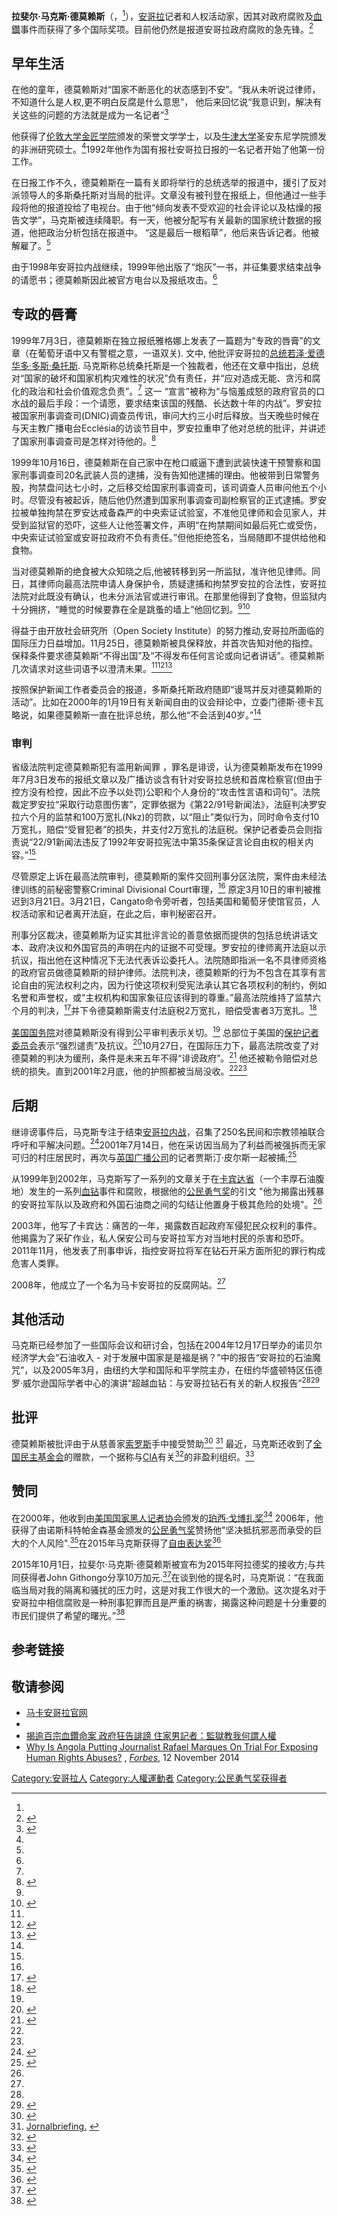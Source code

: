 {{Infobox person
| name        = 拉斐尔·马克斯·德莫赖斯<br />Rafael Marques de Morais
| image       = <!-- just the filename, without the File: or Image: prefix or enclosing [[brackets|brackets]] -->
| alt         = 
| caption     = 
| birth_name  = 
| birth_date  = {{Birth date and age|1971|8|31}} 
| birth_place = {{ANG}}[[罗安达|罗安达]]
| death_date  = <!-- {{Death date and age|YYYY|MM|DD|YYYY|MM|DD}} or {{Death-date and age|Month DD, YYYY|Month DD, YYYY}} (death date then birth date) -->
| death_place = 
| nationality = {{ANG}}
| other_names = 
| known_for   =报道[[安哥拉|安哥拉]]的[[人权|人权]]、[[腐败|腐败]]、[[血钻|血钻]]事件。
| occupation  = 记者
|organization = 马卡安哥拉
|awards=[[珀西·戈博扎奖|珀西·戈博扎奖]](2000)<br>[[公民勇气奖|公民勇气奖]] (2006)<br>[[查禁目录|查禁目录]]自由表达奖 (2015)
}}
'''拉斐尔·马克斯·德莫赖斯'''（{{lang-pt|'''Rafael Marques de Morais'''}}，{{bd|1971年|8月31日}}<ref name=CCP/>），[[安哥拉|安哥拉]]记者和人权活动家，因其对政府腐败及[[血鑽|血鑽]]事件而获得了多个国际奖项。目前他仍然是报道安哥拉政府腐败的急先锋。<ref name=MA>{{cite web |url=http://makaangola.org/a-nossa-equip/?lang=en |title=About Us |publisher=Maka Angola |accessdate=4 August 2012 |deadurl=yes |archiveurl=https://web.archive.org/web/20121008164218/http://makaangola.org/a-nossa-equip/?lang=en |archivedate=2012年10月8日 }}</ref>

==早年生活==
在他的童年，德莫赖斯对“国家不断恶化的状态感到不安”。“我从未听说过律师，不知道什么是人权,更不明白反腐是什么意思”， 他后来回忆说“我意识到，解决有关这些的问题的方法就是成为一名记者”<ref name="Regan-Sachs">{{cite web|last=Regan-Sachs|first=Rebecca|title=Angola: Marques in Angola - the Perils of Speaking Truth to Power|url=http://allafrica.com/stories/201205280747.html?viewall=1|work=allAfrica|accessdate=May 6, 2013|archive-date=2020-01-25|archive-url=https://web.archive.org/web/20200125171811/http://allafrica.com/stories/201205280747.html?viewall=1|dead-url=no}}</ref>

他获得了[[伦敦大学金匠学院|伦敦大学金匠学院]]颁发的荣誉文学学士，以及[[牛津大学|牛津大学]]圣安东尼学院颁发的非洲研究硕士。<ref name=MA />1992年他作为国有报社安哥拉日报的一名记者开始了他第一份工作。

在日报工作不久，德莫赖斯在一篇有关即将举行的总统选举的报道中，援引了反对派领导人的多斯桑托斯对当局的批评。文章没有被刊登在报纸上，但他通过一些手段将他的报道投给了电视台。由于他“倾向发表不受欢迎的社会评论以及枯燥的报告文学”，马克斯被连续降职。有一天，他被分配写有关最新的国家统计数据的报道，他把政治分析包括在报道中。 “这是最后一根稻草”，他后来告诉记者。他被解雇了。<ref name="Regan-Sachs"/>

由于1998年安哥拉内战继续，1999年他出版了“炮灰”一书，并征集要求结束战争的请愿书；德莫赖斯因此被官方电台以及报纸攻击。<ref name="Regan-Sachs"/>
==专政的唇膏==
1999年7月3日，德莫赖斯在独立报纸雅格娜上发表了一篇题为“专政的唇膏”的文章（在葡萄牙语中又有警棍之意，一语双关). 文中, 他批评安哥拉的[[安哥拉总统|总统]][[若泽·爱德华多·多斯·桑托斯|若泽·爱德华多·多斯·桑托斯]]. 马克斯称总统桑托斯是一个独裁者，他还在文章中指出，总统对“国家的破坏和国家机构灾难性的状况”负有责任，并“应对造成无能、贪污和腐化的政治和社会价值观念负责”。<ref name="Regan-Sachs"/> 这一 “宣言”被称为“与恼羞成怒的政府官员的口水战的最后手段：一个请愿，要求结束该国的残酷、长达数十年的内战”。罗安拉被国家刑事调查司(DNIC)调查员传讯，审问大约三小时后释放。当天晚些时候在与天主教广播电台Ecclésia的访谈节目中，罗安拉重申了他对总统的批评，并讲述了国家刑事调查司是怎样对待他的。<ref name=CPJ>{{cite web |url=http://cpj.org/reports/2000/03/angola-marques-00.php |title=Rafael Marques on Trial |date=31 March 2000 |publisher=Committee to Protect Journalists |accessdate=4 August 2012 |archive-date=2012-08-13 |archive-url=https://web.archive.org/web/20120813191424/http://cpj.org/reports/2000/03/angola-marques-00.php |dead-url=no }}</ref>

1999年10月16日，德莫赖斯在自己家中在枪口威逼下遭到武装快速干预警察和国家刑事调查司20名武装人员的逮捕，没有告知他逮捕的理由。他被带到日常警务股，拘禁盘问达七小时，之后移交给国家刑事调查司，该司调查人员审问他五个小时。尽管没有被起诉，随后他仍然遭到国家刑事调查司副检察官的正式逮捕。罗安拉被单独拘禁在罗安达戒备森严的中央索证试验室，不准他见律师和会见家人，并受到监狱官的恐吓，这些人让他签署文件，声明“在拘禁期间如最后死亡或受伤，中央索证试验室或安哥拉政府不负有责任。”但他拒绝签名，当局随即不提供给他和食物。

当对德莫赖斯的绝食被大众知晓之后,他被转移到另一所监狱，准许他见律师。同日，其律师向最高法院申请人身保护令，质疑逮捕和拘禁罗安拉的合法性，安哥拉法院对此既没有确认，也未分派法官或进行审讯。在那里他得到了食物，但监狱内十分拥挤，“睡觉的时候要靠在全是跳蚤的墙上”他回忆到。<ref name="Regan-Sachs"/><ref name="Rafael Marques de Morais">{{cite web|title=Rafael Marques de Morais|url=http://www.civilcourageprize.org/honoree-2006.htm|work=Civil Courage Prize|accessdate=May 6, 2013|archive-date=2014-03-18|archive-url=https://web.archive.org/web/20140318191902/http://www.civilcourageprize.org/honoree-2006.htm|dead-url=yes}}</ref>

得益于由开放社会研究所（Open Society Institute）的努力推动,安哥拉所面临的国际压力日益增加。11月25日，德莫赖斯被具保释放，并首次告知对他的指控。保释条件要求德莫赖斯“不得出国”及“不得发布任何言论或向记者讲话”。德莫赖斯几次请求对这些词语予以澄清未果。<ref name="Regan-Sachs"/><ref name="Rafael Marques on Trial">{{cite web|title=Rafael Marques on Trial|url=http://cpj.org/reports/2000/03/angola-marques-00.php|work=Committee to Protect Journalists|accessdate=May 6, 2013|archive-date=2012-08-13|archive-url=https://web.archive.org/web/20120813191424/http://cpj.org/reports/2000/03/angola-marques-00.php|dead-url=no}}</ref><ref name="Committee to Protect Journalists">{{cite web|title=Angola: Outspoken journalist will be tried|url=http://cpj.org/2000/03/angola-outspoken-journalist-will-be-tried.php|work=Committee to Protect Journalists|accessdate=May 6, 2013|archive-date=2013-05-18|archive-url=https://web.archive.org/web/20130518034154/http://cpj.org/2000/03/angola-outspoken-journalist-will-be-tried.php|dead-url=no}}</ref>


按照保护新闻工作者委员会的报道，多斯桑托斯政府随即“谩骂并反对德莫赖斯的活动”。比如在2000年的1月19日有关新闻自由的议会辩论中，立委门德斯·德卡瓦略说，如果德莫赖斯一直在批评总统，那么他“不会活到40岁。”<ref name="Committee to Protect Journalists"/>

===审判===

省级法院判定德莫赖斯犯有滥用新闻罪 ，罪名是诽谤，认为德莫赖斯发布在1999年7月3日发布的报纸文章以及广播访谈含有针对安哥拉总统和首席检察官(但由于控方没有检控，因此不应予以处罚)公职和个人身份的“攻击性言语和词句”。法院裁定罗安拉“采取行动意图伤害”，定罪依据为《第22/91号新闻法》，法庭判决罗安拉六个月的监禁和100万宽扎(Nkz)的罚款，以“阻止”类似行为，同时命令支付10万宽扎，赔偿“受冒犯者”的损失，并支付2万宽扎的法庭税。保护记者委员会则指责说“22/91新闻法违反了1992年安哥拉宪法中第35条保证言论自由权的相关内容。”<ref name="Committee to Protect Journalists"/>

尽管原定上诉在最高法院审判，德莫赖斯的案件交回刑事分区法院，案件由未经法律训练的前秘密警察Criminal Divisional Court审理，<ref name=CPJ /> 原定3月10日的审判被推迟到3月21日。3月21日，Cangato命令旁听者，包括美国和葡萄牙使馆官员，人权活动家和记者离开法庭，在此之后，审判秘密召开。

刑事分区裁决，德莫赖斯为证实其批评言论的善意依据而提供的包括总统讲话文本、政府决议和外国官员的声明在内的证据不可受理。罗安拉的律师离开法庭以示抗议，指出他在这种情况下无法代表诉讼委托人。法院随即指派一名不具律师资格的政府官员做德莫赖斯的辩护律师。法院判决，德莫赖斯的行为不包含在其享有言论自由的宪法权利之内，因为行使这项权利受宪法承认其它各项权利的制约，例如名誉和声誉权，或“主权机构和国家象征应该得到的尊重。”最高法院维持了监禁六个月的判决，<ref>{{cite web |url=http://www.nytimes.com/2000/09/20/world/tightening-controls-on-media-worry-journalists-in-angola.html?pagewanted=all&src=pm |title=Tightening Controls on Media Worry Journalists in Angola |author=Rachel L. Swarns |date=20 September 2000 |work=The New York Times |accessdate=4 August 2012 |archive-date=2018-10-06 |archive-url=https://web.archive.org/web/20181006114510/https://www.nytimes.com/2000/09/20/world/tightening-controls-on-media-worry-journalists-in-angola.html?pagewanted=all&src=pm |dead-url=no }}</ref>并下令德莫赖斯需支付法庭税2万宽扎，赔偿受害者3万宽扎。<ref name=BBC313>{{cite web |url=http://news.bbc.co.uk/2/hi/africa/697643.stm |title=Journalist convicted of defaming Angolan President |date=31 March 2012 |publisher=BBC News |accessdate=4 August 2012 |archive-date=2018-10-06 |archive-url=https://web.archive.org/web/20181006075730/http://news.bbc.co.uk/2/hi/africa/697643.stm |dead-url=no }}</ref>

[[美国国务院|美国国务院]]对德莫赖斯没有得到公平审判表示关切。<ref name=BBC313/> 总部位于美国的[[保护记者委员会|保护记者委员会]]表示“强烈谴责”及抗议。<ref>{{cite web |url=http://cpj.org/2000/03/angola-outspoken-journalist-will-be-tried.php |title=Angola: Outspoken journalist will be tried |date=6 March 2000 |publisher=Committee to Protect Journalists |accessdate=4 August 2012 |archive-date=2013-05-18 |archive-url=https://web.archive.org/web/20130518034154/http://cpj.org/2000/03/angola-outspoken-journalist-will-be-tried.php |dead-url=no }}</ref>10月27日，在国际压力下，最高法院改变了对德莫赖的判决为缓刑，条件是未来五年不得“诽谤政府”。<ref>{{cite web |url=http://news.bbc.co.uk/2/hi/africa/994559.stm |title=Angolan journalist's sentences reduced |date=27 October 2000 |publisher=BBC News |accessdate=4 August 2012 |archive-date=2018-10-06 |archive-url=https://web.archive.org/web/20181006075551/http://news.bbc.co.uk/2/hi/africa/994559.stm |dead-url=no }}</ref> 他还被勒令赔偿对总统的损失。直到2001年2月底，他的护照都被当局没收。<ref name="Regan-Sachs"/><ref name="Rafael Marques de Morais"/>

== 后期 ==
继诽谤事件后，马克斯专注于结束[[安哥拉内战|安哥拉内战]]，召集了250名民间和宗教领袖联合呼吁和平解决问题。<ref name=CCP>{{cite web |url=http://www.civilcourageprize.org/honoree-2006.htm |title=2006 Civil Courage Prize |date=2012 |publisher=Civil Courage Prize |accessdate=5 August 2012 |archive-date=2014-03-18 |archive-url=https://web.archive.org/web/20140318191902/http://www.civilcourageprize.org/honoree-2006.htm |dead-url=yes }}</ref>2001年7月14日，他在采访因当局为了利益而被强拆而无家可归的村庄居民时，再次与[[英国广播公司|英国广播公司]]的记者贾斯汀·皮尔斯一起被捕;<ref>{{cite web |url=http://news.bbc.co.uk/2/hi/africa/1428756.stm |title=Free Press Threatened in Angola |date=14 July 2001 |publisher=BBC News |author=Justin Pearce |accessdate=4 August 2012 |archive-date=2017-10-20 |archive-url=https://web.archive.org/web/20171020034420/http://news.bbc.co.uk/2/hi/africa/1428756.stm |dead-url=no }}</ref>

从1999年到2002年，马克斯写了一系列的文章关于在[[卡宾达省|卡宾达省]]（一个丰厚石油腹地）发生的一系列[[血钻|血钻]]事件和腐败，根据他的[[公民勇气奖|公民勇气奖]]的引文 "他为揭露出残暴的安哥拉军队以及政府和外国石油商之间的勾结让他置身于极其危险的处境"。<ref name=CCP />

2003年，他写了卡宾达：痛苦的一年，揭露数百起政府军侵犯民众权利的事件。他揭露为了采矿作业，私人保安公司与安哥拉军方对当地村民的杀害和恐吓。2011年11月，他发表了刑事申诉，指控安哥拉将军在钻石开采方面所犯的罪行构成危害人类罪。

2008年，他成立了一个名为马卡安哥拉的反腐网站。<ref name="Regan-Sachs"/>

==其他活动==
马克斯已经参加了一些国际会议和研讨会，包括在2004年12月17日举办的诺贝尔经济学大会“石油收入 - 对于发展中国家是是福是祸？”中的报告“安哥拉的石油魔咒”，以及2005年3月，由纽约大学和国际和平学院主办，在纽约华盛顿特区伍德罗·威尔逊国际学者中心的演讲“超越血钻：与安哥拉钻石有关的新人权报告”<ref name="Rafael Marques on Trial"/><ref>{{cite web|title=2006 Civil Courage Prize Honoree|url=http://www.civilcourageprize.org/honoree-2006.htm|work=Civil Courage Prize|accessdate=May 6, 2013|archive-date=2014-03-18|archive-url=https://web.archive.org/web/20140318191902/http://www.civilcourageprize.org/honoree-2006.htm|dead-url=yes}}</ref>

==批评==
德莫赖斯被批评由于从慈善家[[索罗斯|索罗斯]]手中接受赞助<ref>{{Cite web |url=http://www.agoravox.fr/tribune-libre/article/internet-prend-pour-cible-l-angola-165643 |title=Agoravox. |access-date=2015-10-06 |archive-date=2019-03-02 |archive-url=https://web.archive.org/web/20190302090645/https://www.agoravox.fr/tribune-libre/article/internet-prend-pour-cible-l-angola-165643 |dead-url=no }}</ref> <ref>[http://www.jornalbriefing.co.ao/artigos/28281-hey-rafael-marques-soros-was-there-after-all.html Jornalbriefing.] {{Wayback|url=http://www.jornalbriefing.co.ao/artigos/28281-hey-rafael-marques-soros-was-there-after-all.html |date=20150701215920 }}</ref> 
最近，马克斯还收到了[[全国民主基金会|全国民主基金会]]的赠款，一个据称与[[CIA|CIA]]有关<ref>{{Cite web |url=http://www.sott.net/article/278034-Dirty-CIA-front-The-National-Endowment-for-Democracy-NED-in-Venezuela |title=Sott. |access-date=2015-10-06 |archive-date=2020-11-25 |archive-url=https://web.archive.org/web/20201125165022/https://www.sott.net/article/278034-Dirty-CIA-front-The-National-Endowment-for-Democracy-NED-in-Venezuela |dead-url=no }}</ref>的非盈利组织。<ref>{{Cite web |url=http://www.voltairenet.org/article166549.html |title=Voltaire Net. |access-date=2015-10-06 |archive-date=2021-01-26 |archive-url=https://web.archive.org/web/20210126023502/https://www.voltairenet.org/article166549.html |dead-url=no }}</ref>

== 赞同 ==
在2000年，他收到由[[美国国家黑人记者协会|美国国家黑人记者协会]]颁发的[[珀西·戈博扎奖|珀西·戈博扎奖]]<ref>{{cite web |url=http://www.nabj.org/?page=pastspecial |title=Past Special Honors Recipients |publisher=National Association of Black Journalists |accessdate=5 August 2012 |archive-date=2018-05-17 |archive-url=https://web.archive.org/web/20180517011047/http://www.nabj.org/?page=pastspecial |dead-url=no }}</ref> 2006年，他获得了由诺斯科特帕金森基金颁发的[[公民勇气奖|公民勇气奖]]赞扬他"坚决抵抗邪恶而承受的巨大的个人风险".<ref>{{cite web |url=http://www.civilcourageprize.org/about-prize.htm |title=Civil Courage Prize |year=2010 |publisher=civilcourageprize.org |accessdate=11 May 2011 |archive-date=2012-01-19 |archive-url=https://web.archive.org/web/20120119205933/http://www.civilcourageprize.org/about-prize.htm |dead-url=no }}</ref>在2015年马克斯获得了[[自由表达奖|自由表达奖]]<ref>{{cite web |url=http://www.forbes.com/sites/kerryadolan/2015/03/18/angolan-journalist-rafael-marques-de-morais-wins-freedom-of-expression-award-days-ahead-of-defamation-trial-in-luanda/ |title=Angolan Journalist Rafael Marques De Morais Wins Freedom Of Expression Award Days Ahead Of Defamation Trial In Luanda |year=2015 |publisher=Forbes.com |accessdate=25 March 2015 |archive-date=2020-10-13 |archive-url=https://web.archive.org/web/20201013232815/https://www.forbes.com/sites/kerryadolan/2015/03/18/angolan-journalist-rafael-marques-de-morais-wins-freedom-of-expression-award-days-ahead-of-defamation-trial-in-luanda/ |dead-url=no }}</ref> 

2015年10月1日，拉斐尔·马克斯·德莫赖斯被宣布为2015年阿拉德奖的接收方;与共同获得者John Githongo分享10万加元.<ref>{{cite web|title=Rafael Marques De Morais & John Githongo|url=http://www.allardprize.org/recipient-and-honourable-mentions/rafael-marques-de-morais-john-githongo|website=Allard Prize for International Integrity|publisher=Peter A. Allard School of Law|accessdate=2 October 2015|archive-date=2021-01-23|archive-url=https://web.archive.org/web/20210123170517/https://www.allardprize.org/recipient-and-honourable-mentions/rafael-marques-de-morais-john-githongo|dead-url=no}}</ref>在谈到他的提名时，马克斯说：“在我面临当局对我的隔离和骚扰的压力时，这是对我工作很大的一个激励。这次提名对于安哥拉中相信腐败是一种刑事犯罪而且是严重的祸害，揭露这种问题是十分重要的市民们提供了希望的曙光。”<ref>{{cite web|title=Rafael Marques De Morais: Allard Prize Finalist|url=http://www.allardprize.org/rafael-marques-de-morais-allard-prize-finalist|website=Allard Prize for International Integrity|publisher=Peter A. Allard School of Law|accessdate=7 August 2015|archive-date=2018-10-06|archive-url=https://web.archive.org/web/20181006075438/http://www.allardprize.org/rafael-marques-de-morais-allard-prize-finalist|dead-url=no}}</ref>

==参考链接==
{{Reflist|2}}

==敬请参阅==
*[http://makaangola.org 马卡安哥拉官网] {{Wayback|url=http://makaangola.org/ |date=20210309153955 }}
*{{Twitter|rafaelmdemorais|拉斐尔·马克斯·德莫赖斯}}
*[https://web.archive.org/web/20160304082114/http://wknews.org/node/725 揭逾百宗血鑽命案 政府狂告誹謗 住家男記者：監獄教我何謂人權]
* [http://www.forbes.com/sites/kerryadolan/2014/12/11/why-is-angola-putting-journalist-rafael-marques-on-trial-for-exposing-human-rights-abuses/ Why Is Angola Putting Journalist Rafael Marques On Trial For Exposing Human Rights Abuses?] {{Wayback|url=http://www.forbes.com/sites/kerryadolan/2014/12/11/why-is-angola-putting-journalist-rafael-marques-on-trial-for-exposing-human-rights-abuses/ |date=20200530115705 }}, ''[[Forbes|Forbes]]'', 12 November 2014

{{公民勇气奖获得者}}

{{Authority control}}
{{DEFAULTSORT:Marques, Rafael}}
[[Category:安哥拉人|Category:安哥拉人]]
[[Category:人權運動者|Category:人權運動者]]
[[Category:公民勇气奖获得者|Category:公民勇气奖获得者]]